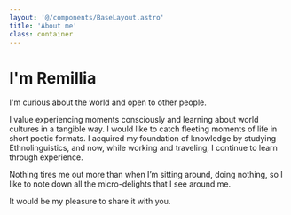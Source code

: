```yaml
---
layout: '@/components/BaseLayout.astro'
title: 'About me'
class: container
---
```


# I'm Remillia

I'm curious about the world and open to other people.

I value experiencing moments consciously and learning about world cultures in a tangible way.
I would like to catch fleeting moments of life in short poetic formats. I acquired my foundation of 
knowledge by studying Ethnolinguistics, and now, while working and traveling, I continue to learn through experience.

Nothing tires me out more than when I’m sitting around, doing nothing, so I like to note down all the micro-delights that I see around me.

It would be my pleasure to share it with you.
